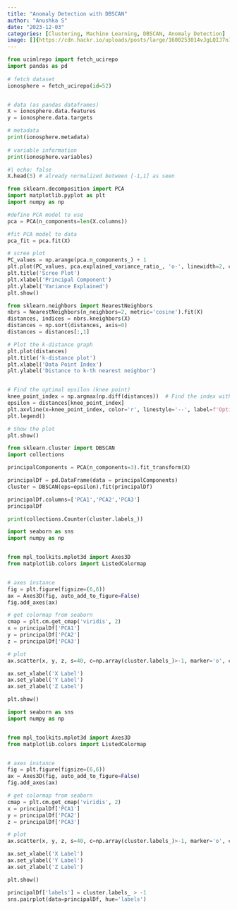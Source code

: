 ```yaml
---
title: "Anomaly Detection with DBSCAN"
author: "Anushka S"
date: "2023-12-03"
categories: [Clustering, Machine Learning, DBSCAN, Anomaly Detection]
image: []{https://cdn.hackr.io/uploads/posts/large/1600253014vJgLQIJ7nI.png}
---
```


```python
from ucimlrepo import fetch_ucirepo 
import pandas as pd
  
# fetch dataset 
ionosphere = fetch_ucirepo(id=52) 


# data (as pandas dataframes) 
X = ionosphere.data.features 
y = ionosphere.data.targets 

# metadata 
print(ionosphere.metadata) 
  
# variable information 
print(ionosphere.variables) 

```
```python
#| echo: false
X.head(5) # already normalized between [-1,1] as seen
```

```python
from sklearn.decomposition import PCA
import matplotlib.pyplot as plt
import numpy as np

#define PCA model to use
pca = PCA(n_components=len(X.columns))

#fit PCA model to data
pca_fit = pca.fit(X)

# scree plot
PC_values = np.arange(pca.n_components_) + 1
plt.plot(PC_values, pca.explained_variance_ratio_, 'o-', linewidth=2, color='blue')
plt.title('Scree Plot')
plt.xlabel('Principal Component')
plt.ylabel('Variance Explained')
plt.show()
```

```python
from sklearn.neighbors import NearestNeighbors
nbrs = NearestNeighbors(n_neighbors=2, metric='cosine').fit(X)
distances, indices = nbrs.kneighbors(X)
distances = np.sort(distances, axis=0)
distances = distances[:,1]

# Plot the k-distance graph
plt.plot(distances)
plt.title('k-distance plot')
plt.xlabel('Data Point Index')
plt.ylabel('Distance to k-th nearest neighbor')


# Find the optimal epsilon (knee point)
knee_point_index = np.argmax(np.diff(distances))  # Find the index with the maximum difference in distances
epsilon = distances[knee_point_index]
plt.axvline(x=knee_point_index, color='r', linestyle='--', label=f'Optimal Epsilon = {epsilon:.2f}')
plt.legend()

# Show the plot
plt.show()
```

```python
from sklearn.cluster import DBSCAN
import collections

principalComponents = PCA(n_components=3).fit_transform(X)

principalDf = pd.DataFrame(data = principalComponents)
cluster = DBSCAN(eps=epsilon).fit(principalDf)

principalDf.columns=['PCA1','PCA2','PCA3']
principalDf

print(collections.Counter(cluster.labels_))
```

```python
import seaborn as sns
import numpy as np


from mpl_toolkits.mplot3d import Axes3D
from matplotlib.colors import ListedColormap


# axes instance
fig = plt.figure(figsize=(6,6))
ax = Axes3D(fig, auto_add_to_figure=False)
fig.add_axes(ax)

# get colormap from seaborn
cmap = plt.cm.get_cmap('viridis', 2) 
x = principalDf['PCA1']
y = principalDf['PCA2']
z = principalDf['PCA3']

# plot
ax.scatter(x, y, z, s=40, c=np.array(cluster.labels_)>-1, marker='o', cmap=cmap, alpha=1)

ax.set_xlabel('X Label')
ax.set_ylabel('Y Label')
ax.set_zlabel('Z Label')

plt.show()
```

```python
import seaborn as sns
import numpy as np


from mpl_toolkits.mplot3d import Axes3D
from matplotlib.colors import ListedColormap


# axes instance
fig = plt.figure(figsize=(6,6))
ax = Axes3D(fig, auto_add_to_figure=False)
fig.add_axes(ax)

# get colormap from seaborn
cmap = plt.cm.get_cmap('viridis', 2) 
x = principalDf['PCA1']
y = principalDf['PCA2']
z = principalDf['PCA3']

# plot
ax.scatter(x, y, z, s=40, c=np.array(cluster.labels_)>-1, marker='o', cmap=cmap, alpha=1)

ax.set_xlabel('X Label')
ax.set_ylabel('Y Label')
ax.set_zlabel('Z Label')

plt.show()
```

```python
principalDf['labels'] = cluster.labels_ > -1
sns.pairplot(data=principalDf, hue='labels')
```
